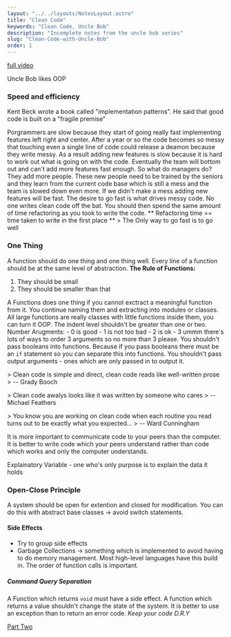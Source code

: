 ```yaml
---
layout: "../../layouts/NotesLayout.astro"
title: "Clean Code"
keywords: "Clean Code, Uncle Bob"
description: "Incomplete notes from the uncle bob series"
slug: "Clean-Code-with-Uncle-Bob"
order: 1
---
```


[full video](https://www.youtube.com/watch?v=7EmboKQH8lM)

Uncle Bob likes OOP

### Speed and efficiency
Kent Beck wrote a book called "implementation patterns". He said that good code is built on a "fragile premise" 

Porgrammers are slow because they start of going really fast implementing features left right and center. After a year or so the code becomes so messy that touching even a single line of code could release a deamon because they write messy. As a result adding new features is slow because it is hard to work out what is going on with the code.
Eventually the team will bottom out and can't add more features fast enough. So what do managers do? They add more people. These new people need to be trained by the seniors and they learn from the current code base which is still a mess and the team is slowed down even more.
If we didn't make a mess adding new features will be fast. The desire to go fast is what drives messy code.
No one writes clean code off the bat. You should then spend the same amount of time refactoring as you took to write the code.
** Refactoring time == time taken to write in the first place ** 
&gt; The Only way to go fast is to go well

### One Thing
A function should do one thing and one thing well. 
Every line of a function should be at the same level of abstraction.
__The Rule of Functions:__
1. They should be small
2. They should be smaller than that

A Functions does one thing if you cannot exctract a meaningful function from it.
You continue naming them and extracting into modules or classes.  
All large functions are really classes with little functions inside them, you can turn it OOP.
The indent level shouldn't be greater than one or two.
Number Arugments:
	- 0 is good 
	- 1 is not too bad
	- 2 is ok
	- 3 ummm there's lots of ways to order 3 arguments so no more than 3 please.
You shouldn't pass booleans into functions. Because if you pass booleans there must be an `if` statement so you can separate this into functions. You shouldn't pass output arguments - ones which are only passed in to output it.

&gt; Clean code is simple and direct, clean code reads like well-written prose
&gt; -- Grady Booch

&gt; Clean code awalys looks like it was written by someone who cares
&gt;  -- Michael Feathers

&gt; You know you are working on clean code when each routine you read turns out to be exactly what you expected...
&gt; -- Ward Cunningham

It is more important to communicate code to your peers than the computer. It is better to write code which your peers understand rather than code which works and only the computer understands.

Explainatory Variable - one who's only purpose is to explain the data it holds

### Open-Close Principle
A system should be open for extention and closed for modification. You can do this with abstract base classes -&gt; avoid switch statements. 

#### Side Effects 
- Try to group side effects 
- Garbage Collections -&gt; something which is implemented to avoid having to do memory management. Most high-level languages have this build in. The order of function calls is important.

##### Command Query Separation 
A Function which returns `void` must have a side effect. A function which returns a value shouldn't change the state of the system. 
It is better to use an exception than to return an error code.
*Keep your code D.R.Y*

[Part Two](https://www.youtube.com/watch?v=2a_ytyt9sf8)

 